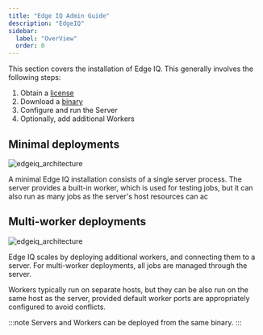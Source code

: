 ```yaml
---
title: "Edge IQ Admin Guide"
description: "EdgeIQ"
sidebar:
  label: "OverView"
  order: 0
---
```



This section covers the installation of Edge IQ. This generally involves the following steps:

<Steps>

1. Obtain a [license](/start/licensing/)
2. Download a [binary](/start/downloads/)
3. Configure and run the Server
4. Optionally, add additional Workers

</Steps>

## Minimal deployments

![edgeiq_architecture](../../../../assets/edge_iq-highlevel-simple.svg)

A minimal Edge IQ installation consists of a single server process. The server provides a built-in worker, which is used for testing jobs, but it can also run as many jobs as the server's host resources can ac

## Multi-worker deployments

![edgeiq_architecture](../../../../assets/edge_iq-highlevel-architecture-no-annotations.svg)

Edge IQ scales by deploying additional workers, and connecting them to a server. For multi-worker deployments, all jobs are managed through the server.

Workers typically run on separate hosts, but they can be also run on the same host as the server, provided default worker ports are appropriately configured to avoid conflicts.

:::note
Servers and Workers can be deployed from the same binary.
:::

